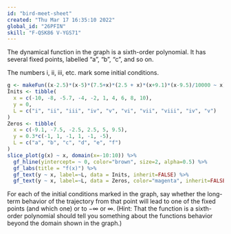 ```yaml
---
id: "bird-meet-sheet"
created: "Thu Mar 17 16:35:10 2022"
global_id: "26PFIN"
skill: "F-QSK86 V-YGS71"
---
```




The dynamical function in the graph is a sixth-order polynomial. It has several fixed points, labelled "a", "b", "c", and so on. 

The numbers i, ii, iii, etc. mark some initial conditions.

```r
g <- makeFun((x-2.5)*(x-5)*(7.5+x)*(2.5 + x)*(x+9.1)*(x-9.5)/10000 ~ x)
Inits <- tibble(
  x = c(-10, -8, -5.7, -4, -2, 1, 4, 6, 8, 10),
  y = 0,
  L = c("i", "ii", "iii", "iv", "v", "vi", "vii", "viii", "iv", "v")
)
Zeros <- tibble(
  x = c(-9.1, -7.5, -2.5, 2.5, 5, 9.5),
  y = 0.3*c(-1, 1, -1, 1, -1, -5),
  L = c("a", "b", "c", "d", "e", "f")
)
slice_plot(g(x) ~ x, domain(x=-10:10)) %>%
  gf_hline(yintercept= ~ 0, color="brown", size=2, alpha=0.5) %>%
  gf_labs(title = "f(x)") %>%
  gf_text(y ~ x, label=~L, data = Inits, inherit=FALSE) %>%
  gf_text(y ~ x, label=~L, data = Zeros, color="magenta", inherit=FALSE)
```

For each of the initial conditions marked in the graph, say whether the long-term behavior of the trajectory from that point will lead to one of the fixed points (and which one) or to $-\infty$ or $\infty$. (Hint: That the function is a sixth-order polynomial should tell you something about the functions behavior beyond the domain shown in the graph.)


